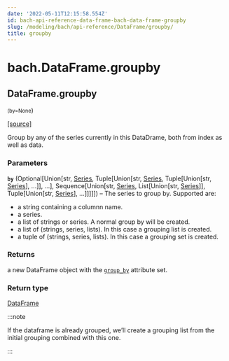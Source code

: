 ```yaml
---
date: '2022-05-11T12:15:58.554Z'
id: bach-api-reference-data-frame-bach-data-frame-groupby
slug: /modeling/bach/api-reference/DataFrame/groupby/
title: groupby
---
```


# bach.DataFrame.groupby

<div className="method">

## <span className="additional-name">DataFrame.</span><span className="name">groupby</span>

<small className="parameter-list">(<span className="parameter" id="by">by=None</span></small>)


&#8203;<span className="view-source">[[source]](https://github.com/objectiv/objectiv-analytics/blob/main/bach/bach/dataframe.py)</span>

<div className="content">

Group by any of the series currently in this DataDrame, both from index as well as data.


### Parameters

**`by`** (Optional[Union[str, [Series](/modeling/bach/api-reference/Series/index.mdx), Tuple[Union[str, [Series](/modeling/bach/api-reference/Series/index.mdx), Tuple[Union[str, [Series](/modeling/bach/api-reference/Series/index.mdx)], ...]], ...], Sequence[Union[str, [Series](/modeling/bach/api-reference/Series/index.mdx), List[Union[str, [Series](/modeling/bach/api-reference/Series/index.mdx)]], Tuple[Union[str, [Series](/modeling/bach/api-reference/Series/index.mdx)], ...]]]]]) – The series to group by. Supported are:

* a string containing a columnn name.
* a series.
* a list of strings or series. A normal group by will be created.
* a list of (strings, series, lists). In this case a grouping list is created.
* a tuple of (strings, series, lists). In this case a grouping set is created.




### Returns

a new DataFrame object with the [`group_by`](/modeling/bach/api-reference/DataFrame/bach.DataFrame.group_by.mdx) attribute set.



### Return type

[DataFrame](/modeling/bach/api-reference/DataFrame/index.mdx)


:::note

If the dataframe is already grouped, we’ll create a grouping list from the initial
grouping combined with this one.


:::


</div>


</div>
